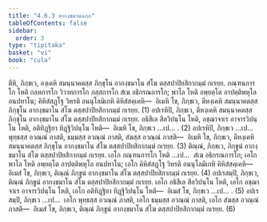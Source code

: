 ```yaml
---
title: "4.6.3 อากงฺขมานฉกฺก"
tableOfContents: false
sidebar:
  order: 3
type: "tipitaka"
basket: "vi"
book: "cula"
---
```



<DynamicBreadcrumb />

<Division number="210" book="cula">

<Paragraph number="863" book="cula">
ตีหิ, ภิกฺขเว, องฺเคหิ สมนฺนาคตสฺส ภิกฺขุโน อากงฺขมาโน สํโฆ ตสฺสปาปิยสิกากมฺมํ กเรยฺย. ภณฺฑนการโก โหติ กลหการโก วิวาทการโก ภสฺสการโก สํเฆ อธิกรณการโก; พาโล โหติ อพฺยตฺโต อาปตฺติพหุโล อนปทาโน; คิหิสํสฏฺโฐ วิหรติ อนนุโลมิเกหิ คิหิสํสคฺเคหิ—  อิเมหิ โข, ภิกฺขเว, ตีหงฺเคหิ สมนฺนาคตสฺส ภิกฺขุโน อากงฺขมาโน สํโฆ ตสฺสปาปิยสิกากมฺมํ กเรยฺย. (1)
</Paragraph>

<Paragraph number="864" book="cula">
อปเรหิปิ, ภิกฺขเว, ตีหงฺเคหิ สมนฺนาคตสฺส ภิกฺขุโน อากงฺขมาโน สํโฆ ตสฺสปาปิยสิกากมฺมํ กเรยฺย. อธิสีเล สีลวิปนฺโน โหติ, อชฺฌาจาเร อาจารวิปนฺโน โหติ, อติทิฏฺฐิยา ทิฏฺฐิวิปนฺโน โหติ—  อิเมหิ โข, ภิกฺขเว …เป… . (2)
</Paragraph>

<Paragraph number="865" book="cula">
อปเรหิปิ, ภิกฺขเว …เป…  พุทฺธสฺส อวณฺณํ ภาสติ, ธมฺมสฺส อวณฺณํ ภาสติ, สํฆสฺส อวณฺณํ ภาสติ—  อิเมหิ โข, ภิกฺขเว, ตีหงฺเคหิ สมนฺนาคตสฺส ภิกฺขุโน อากงฺขมาโน สํโฆ ตสฺสปาปิยสิกากมฺมํ กเรยฺย. (3)
</Paragraph>

<Paragraph number="866" book="cula">
ติณฺณํ, ภิกฺขเว, ภิกฺขูนํ อากงฺขมาโน สํโฆ ตสฺสปาปิยสิกากมฺมํ กเรยฺย. เอโก ภณฺฑนการโก โหติ …เป…  สํเฆ อธิกรณการโก; เอโก พาโล โหติ อพฺยตฺโต อาปตฺติพหุโล อนปทาโน; เอโก คิหิสํสฏฺโฐ วิหรติ อนนุโลมิเกหิ คิหิสํสคฺเคหิ—  อิเมสํ โข, ภิกฺขเว, ติณฺณํ ภิกฺขูนํ อากงฺขมาโน สํโฆ ตสฺสปาปิยสิกากมฺมํ กเรยฺย. (4)
</Paragraph>

<Paragraph number="867" book="cula">
อปเรสมฺปิ, ภิกฺขเว, ติณฺณํ ภิกฺขูนํ อากงฺขมาโน สํโฆ ตสฺสปาปิยสิกากมฺมํ กเรยฺย. เอโก อธิสีเล สีลวิปนฺโน โหติ, เอโก อชฺฌาจาเร อาจารวิปนฺโน โหติ, เอโก อติทิฏฺฐิยา ทิฏฺฐิวิปนฺโน โหติ—  อิเมสํ โข, ภิกฺขเว …เป… . (5)
</Paragraph>

<Paragraph number="868" book="cula">
อปเรสมฺปิ, ภิกฺขเว …เป…  เอโก พุทฺธสฺส อวณฺณํ ภาสติ, เอโก ธมฺมสฺส อวณฺณํ ภาสติ, เอโก สํฆสฺส อวณฺณํ ภาสติ—  อิเมสํ โข, ภิกฺขเว, ติณฺณํ ภิกฺขูนํ อากงฺขมาโน สํโฆ ตสฺสปาปิยสิกากมฺมํ กเรยฺย. (6)
</Paragraph>
</Division>